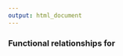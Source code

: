 ```yaml
---
output: html_document
---
```


### Functional relationships for <script type='math/tex'>T \sim LOGNOR(\mu,\sigma),\;\;T\in[0,\infty)</script>

$$
\begin{aligned}
f(t|\mu,\sigma)&=\frac{1}{\sigma}\phi_{nor}\left(\frac{\log(t)-\mu}{\sigma}\right)\\\\\\\\
F(t|\mu,\sigma)&=\Phi_{nor}\left(\frac{\log(t)-\mu}{\sigma}\right)\\\\\\\\
h(t|\mu,\sigma)&=\frac{f(t|\mu,\sigma)}{1-F(t|\mu,\sigma)}\\\\\\\\
t_{p}&=\exp\left[\mu+\Phi^{-1}_{nor}(p)\sigma\right], \;\;\;\;\;\;\;\;\text{where}\;\Phi^{-1}_{nor}(p)=z_p\\\\\\\\
E[T]&=\exp(\mu+0.5\sigma^2)\\\\\\\\
Var[T]&=\exp(2\mu+\sigma^2)(\exp(\sigma^2)-1)
\end{aligned}
$$

